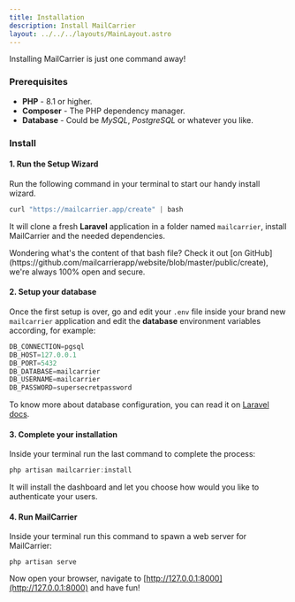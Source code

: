 ```yaml
---
title: Installation
description: Install MailCarrier
layout: ../../../layouts/MainLayout.astro
---
```


Installing MailCarrier is just one command away!

### Prerequisites

- **PHP** - 8.1 or higher.
- **Composer** - The PHP dependency manager.
- **Database** - Could be *MySQL*, *PostgreSQL* or whatever you like.

<div class="h-1 bg-white/10 !mt-10"></div>

### Install

#### 1. Run the Setup Wizard
Run the following command in your terminal to start our handy install wizard.

```js
curl "https://mailcarrier.app/create" | bash
```

It will clone a fresh **Laravel** application in a folder named `mailcarrier`, install MailCarrier and the needed dependencies.

<Aside type="note" title="What's that file?">
  Wondering what's the content of that bash file? Check it out [on GitHub](https://github.com/mailcarrierapp/website/blob/master/public/create), we're always 100% open and secure.
</Aside>

#### 2. Setup your database
Once the first setup is over, go and edit your `.env` file inside your brand new `mailcarrier` application and edit the **database** environment variables according, for example:

```js
DB_CONNECTION=pgsql
DB_HOST=127.0.0.1
DB_PORT=5432
DB_DATABASE=mailcarrier
DB_USERNAME=mailcarrier
DB_PASSWORD=supersecretpassword
```

To know more about database configuration, you can read it on [Laravel docs](https://laravel.com/docs/9.x/database#introduction).

#### 3. Complete your installation
Inside your terminal run the last command to complete the process:

```js
php artisan mailcarrier:install
```

It will install the dashboard and let you choose how would you like to authenticate your users.

#### 4. Run MailCarrier
Inside your terminal run this command to spawn a web server for MailCarrier:

```shell
php artisan serve
```

Now open your browser, navigate to [http://127.0.0.1:8000](http://127.0.0.1:8000) and have fun!
